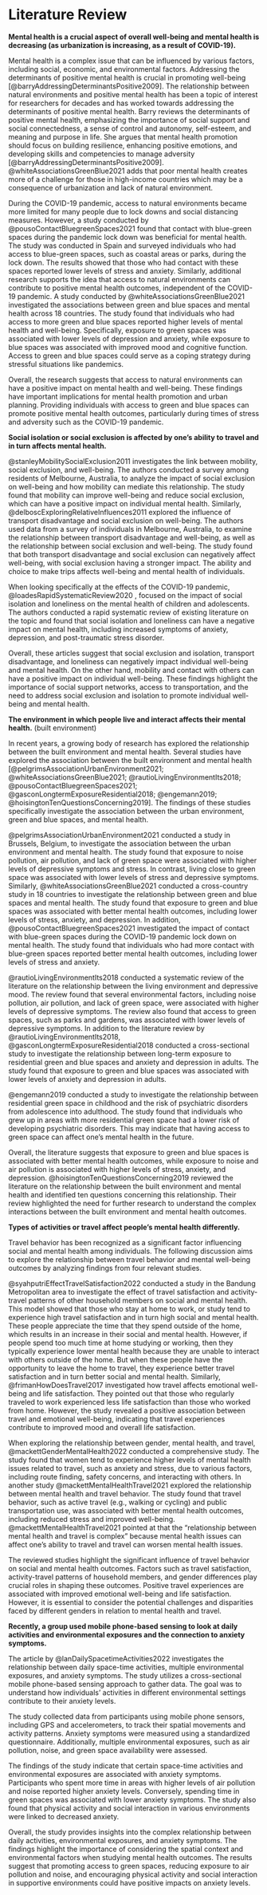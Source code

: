 # Literature Review

**Mental health is a crucial aspect of overall well-being and mental health is decreasing (as urbanization is increasing, as a result of COVID-19).**

Mental health is a complex issue that can be influenced by various factors, including social, economic, and environmental factors. Addressing the determinants of positive mental health is crucial in promoting well-being [@barryAddressingDeterminantsPositive2009]. The relationship between natural environments and positive mental health has been a topic of interest for researchers for decades and has worked towards addressing the determinants of positive mental health. Barry reviews the determinants of positive mental health, emphasizing the importance of social support and social connectedness, a sense of control and autonomy, self-esteem, and meaning and purpose in life. She argues that mental health promotion should focus on building resilience, enhancing positive emotions, and developing skills and competencies to manage adversity [@barryAddressingDeterminantsPositive2009]. @whiteAssociationsGreenBlue2021 adds that poor mental health creates more of a challenge for those in high-income countries which may be a consequence of urbanization and lack of natural environment.

During the COVID-19 pandemic, access to natural environments became more limited for many people due to lock downs and social distancing measures. However, a study conducted by @pousoContactBluegreenSpaces2021 found that contact with blue-green spaces during the pandemic lock down was beneficial for mental health. The study was conducted in Spain and surveyed individuals who had access to blue-green spaces, such as coastal areas or parks, during the lock down. The results showed that those who had contact with these spaces reported lower levels of stress and anxiety. Similarly, additional research supports the idea that access to natural environments can contribute to positive mental health outcomes, independent of the COVID-19 pandemic. A study conducted by @whiteAssociationsGreenBlue2021 investigated the associations between green and blue spaces and mental health across 18 countries. The study found that individuals who had access to more green and blue spaces reported higher levels of mental health and well-being. Specifically, exposure to green spaces was associated with lower levels of depression and anxiety, while exposure to blue spaces was associated with improved mood and cognitive function. Access to green and blue spaces could serve as a coping strategy during stressful situations like pandemics.

Overall, the research suggests that access to natural environments can have a positive impact on mental health and well-being. These findings have important implications for mental health promotion and urban planning. Providing individuals with access to green and blue spaces can promote positive mental health outcomes, particularly during times of stress and adversity such as the COVID-19 pandemic.

**Social isolation or social exclusion is affected by one's ability to travel and in turn affects mental health.**

@stanleyMobilitySocialExclusion2011 investigates the link between mobility, social exclusion, and well-being. The authors conducted a survey among residents of Melbourne, Australia, to analyze the impact of social exclusion on well-being and how mobility can mediate this relationship. The study found that mobility can improve well-being and reduce social exclusion, which can have a positive impact on individual mental health. Similarly, @delboscExploringRelativeInfluences2011 explored the influence of transport disadvantage and social exclusion on well-being. The authors used data from a survey of individuals in Melbourne, Australia, to examine the relationship between transport disadvantage and well-being, as well as the relationship between social exclusion and well-being. The study found that both transport disadvantage and social exclusion can negatively affect well-being, with social exclusion having a stronger impact. The ability and choice to make trips affects well-being and mental health of individuals.

When looking specifically at the effects of the COVID-19 pandemic, @loadesRapidSystematicReview2020 , focused on the impact of social isolation and loneliness on the mental health of children and adolescents. The authors conducted a rapid systematic review of existing literature on the topic and found that social isolation and loneliness can have a negative impact on mental health, including increased symptoms of anxiety, depression, and post-traumatic stress disorder.

Overall, these articles suggest that social exclusion and isolation, transport disadvantage, and loneliness can negatively impact individual well-being and mental health. On the other hand, mobility and contact with others can have a positive impact on individual well-being. These findings highlight the importance of social support networks, access to transportation, and the need to address social exclusion and isolation to promote individual well-being and mental health.

**The environment in which people live and interact affects their mental health.** (built environment)

In recent years, a growing body of research has explored the relationship between the built environment and mental health. Several studies have explored the association between the built environment and mental health [@pelgrimsAssociationUrbanEnvironment2021; @whiteAssociationsGreenBlue2021; @rautioLivingEnvironmentIts2018; @pousoContactBluegreenSpaces2021; @gasconLongtermExposureResidential2018; @engemann2019; @hoisingtonTenQuestionsConcerning2019]. The findings of these studies specifically investigate the association between the urban environment, green and blue spaces, and mental health.

@pelgrimsAssociationUrbanEnvironment2021 conducted a study in Brussels, Belgium, to investigate the association between the urban environment and mental health. The study found that exposure to noise pollution, air pollution, and lack of green space were associated with higher levels of depressive symptoms and stress. In contrast, living close to green space was associated with lower levels of stress and depressive symptoms. Similarly, @whiteAssociationsGreenBlue2021 conducted a cross-country study in 18 countries to investigate the relationship between green and blue spaces and mental health. The study found that exposure to green and blue spaces was associated with better mental health outcomes, including lower levels of stress, anxiety, and depression. In addition, @pousoContactBluegreenSpaces2021 investigated the impact of contact with blue-green spaces during the COVID-19 pandemic lock down on mental health. The study found that individuals who had more contact with blue-green spaces reported better mental health outcomes, including lower levels of stress and anxiety.

@rautioLivingEnvironmentIts2018 conducted a systematic review of the literature on the relationship between the living environment and depressive mood. The review found that several environmental factors, including noise pollution, air pollution, and lack of green space, were associated with higher levels of depressive symptoms. The review also found that access to green spaces, such as parks and gardens, was associated with lower levels of depressive symptoms. In addition to the literature review by @rautioLivingEnvironmentIts2018, @gasconLongtermExposureResidential2018 conducted a cross-sectional study to investigate the relationship between long-term exposure to residential green and blue spaces and anxiety and depression in adults. The study found that exposure to green and blue spaces was associated with lower levels of anxiety and depression in adults.

@engemann2019 conducted a study to investigate the relationship between residential green space in childhood and the risk of psychiatric disorders from adolescence into adulthood. The study found that individuals who grew up in areas with more residential green space had a lower risk of developing psychiatric disorders. This may indicate that having access to green space can affect one's mental health in the future.

Overall, the literature suggests that exposure to green and blue spaces is associated with better mental health outcomes, while exposure to noise and air pollution is associated with higher levels of stress, anxiety, and depression. @hoisingtonTenQuestionsConcerning2019 reviewed the literature on the relationship between the built environment and mental health and identified ten questions concerning this relationship. Their review highlighted the need for further research to understand the complex interactions between the built environment and mental health outcomes.

**Types of activities or travel affect people's mental health differently.**

Travel behavior has been recognized as a significant factor influencing social and mental health among individuals. The following discussion aims to explore the relationship between travel behavior and mental well-being outcomes by analyzing findings from four relevant studies.

@syahputriEffectTravelSatisfaction2022 conducted a study in the Bandung Metropolitan area to investigate the effect of travel satisfaction and activity-travel patterns of other household members on social and mental health. This model showed that those who stay at home to work, or study tend to experience high travel satisfaction and in turn high social and mental health. These people appreciate the time that they spend outside of the home, which results in an increase in their social and mental health. However, if people spend too much time at home studying or working, then they typically experience lower mental health because they are unable to interact with others outside of the home. But when these people have the opportunity to leave the home to travel, they experience better travel satisfaction and in turn better social and mental health. Similarly, @frimanHowDoesTravel2017 investigated how travel affects emotional well-being and life satisfaction. They pointed out that those who regularly traveled to work experienced less life satisfaction than those who worked from home. However, the study revealed a positive association between travel and emotional well-being, indicating that travel experiences contribute to improved mood and overall life satisfaction.

When exploring the relationship between gender, mental health, and travel, @mackettGenderMentalHealth2022 conducted a comprehensive study. The study found that women tend to experience higher levels of mental health issues related to travel, such as anxiety and stress, due to various factors, including route finding, safety concerns, and interacting with others. In another study @mackettMentalHealthTravel2021 explored the relationship between mental health and travel behavior. The study found that travel behavior, such as active travel (e.g., walking or cycling) and public transportation use, was associated with better mental health outcomes, including reduced stress and improved well-being. @mackettMentalHealthTravel2021 pointed at that the "relationship between mental health and travel is complex" because mental health issues can affect one's ability to travel and travel can worsen mental health issues.

The reviewed studies highlight the significant influence of travel behavior on social and mental health outcomes. Factors such as travel satisfaction, activity-travel patterns of household members, and gender differences play crucial roles in shaping these outcomes. Positive travel experiences are associated with improved emotional well-being and life satisfaction. However, it is essential to consider the potential challenges and disparities faced by different genders in relation to mental health and travel.

**Recently, a group used mobile phone-based sensing to look at daily activities and environmental exposures and the connection to anxiety symptoms.**

The article by @lanDailySpacetimeActivities2022 investigates the relationship between daily space-time activities, multiple environmental exposures, and anxiety symptoms. The study utilizes a cross-sectional mobile phone-based sensing approach to gather data. The goal was to understand how individuals' activities in different environmental settings contribute to their anxiety levels.

The study collected data from participants using mobile phone sensors, including GPS and accelerometers, to track their spatial movements and activity patterns. Anxiety symptoms were measured using a standardized questionnaire. Additionally, multiple environmental exposures, such as air pollution, noise, and green space availability were assessed.

The findings of the study indicate that certain space-time activities and environmental exposures are associated with anxiety symptoms. Participants who spent more time in areas with higher levels of air pollution and noise reported higher anxiety levels. Conversely, spending time in green spaces was associated with lower anxiety symptoms. The study also found that physical activity and social interaction in various environments were linked to decreased anxiety.

Overall, the study provides insights into the complex relationship between daily activities, environmental exposures, and anxiety symptoms. The findings highlight the importance of considering the spatial context and environmental factors when studying mental health outcomes. The results suggest that promoting access to green spaces, reducing exposure to air pollution and noise, and encouraging physical activity and social interaction in supportive environments could have positive impacts on anxiety levels.
